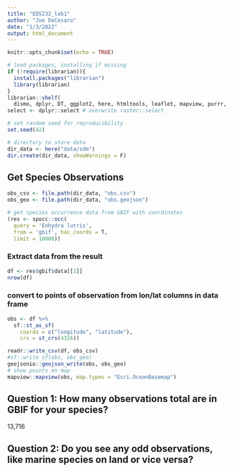 ```yaml
---
title: "EDS232_lab1"
author: "Joe DeCesaro"
date: "1/3/2022"
output: html_document
---
```


```r
knitr::opts_chunk$set(echo = TRUE)
```

```r
# load packages, installing if missing
if (!require(librarian)){
  install.packages("librarian")
  library(librarian)
}
librarian::shelf(
  dismo, dplyr, DT, ggplot2, here, htmltools, leaflet, mapview, purrr, raster, readr, rgbif, rgdal, rJava, sdmpredictors, sf, spocc, tidyr, geojsonio)
select <- dplyr::select # overwrite raster::select

# set random seed for reproducibility
set.seed(42)

# directory to store data
dir_data <- here("data/sdm")
dir.create(dir_data, showWarnings = F)
```

## Get Species Observations
```r
obs_csv <- file.path(dir_data, "obs.csv")
obs_geo <- file.path(dir_data, "obs.geojson")

# get species occurrence data from GBIF with coordinates
(res <- spocc::occ(
  query = 'Enhydra lutris', 
  from = 'gbif', has_coords = T,
  limit = 10000))
```

### Extract data from the result
```r
df <- res$gbif$data[[1]] 
nrow(df)
```

### convert to points of observation from lon/lat columns in data frame
```r
obs <- df %>% 
  sf::st_as_sf(
    coords = c("longitude", "latitude"),
    crs = st_crs(4326))

readr::write_csv(df, obs_csv)
#sf::write_sf(obs, obs_geo)
geojsonio::geojson_write(obs, obs_geo)
# show points on map
mapview::mapview(obs, map.types = "Esri.OceanBasemap")
```

## Question 1: How many observations total are in GBIF for your species?
13,716

## Question 2: Do you see any odd observations, like marine species on land or vice versa?

